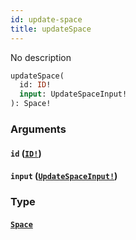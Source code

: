 ```yaml
---
id: update-space
title: updateSpace
---
```


No description

```graphql
updateSpace(
  id: ID!
  input: UpdateSpaceInput!
): Space!

```

### Arguments

#### `id` ([`ID!`](/graphql/scalars/id))

#### `input` ([`UpdateSpaceInput!`](/graphql/inputs/update-space-input))

### Type

#### [`Space`](/graphql/objects/space)

